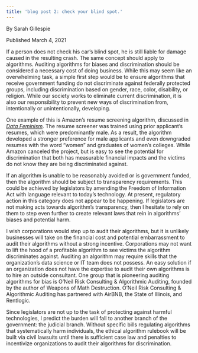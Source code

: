 ```yaml
---
title: 'blog post 2: check your blind spot.'
---
```

By Sarah Gillespie
 
Published March 4, 2021

 
If a person does not check his car's blind spot, he is still liable for damage caused in the resulting crash. The same concept should apply to algorithms. Auditing algorithms for biases and discrimination should be considered a necessary cost of doing business. While this may seem like an overwhelming task, a simple first step would be to ensure algorithms that receive government funding do not discriminate against federally protected groups, including discrimination based on gender, race, color, disability, or religion. While our society works to eliminate current discrimination, it is also our responsibility to prevent new ways of discrimination from, intentionally or unintentionally, developing.

One example of this is Amazon’s resume screening algorithm, discussed in [*Data Feminism*](https://data-feminism.mitpress.mit.edu/). The resume screener was trained using prior applicant’s resumes, which were predominantly male. As a result, the algorithm developed a stronger preference for male applicants and even downgraded resumes with the word “women” and graduates of women’s colleges. While Amazon canceled the project, but is easy to see the potential for discrimination that both has measurable financial impacts and the victims do not know they are being discriminated against.

If an algorithm is unable to be reasonably avoided or is government funded, then the algorithm should be subject to transparency requirements. This could be achieved by legislators by amending the Freedom of Information Act with language relevant to today’s technology. At present, regulatory action in this category does not appear to be happening. If legislators are not making acts towards algorithm’s transparency, then I hesitate to rely on them to step even further to create relevant laws that rein in algorithms’ biases and potential harm.

I wish corporations would step up to audit their algorithms, but it is unlikely businesses will take on the financial cost and potential embarrassment to audit their algorithms without a strong incentive. Corporations may not want to lift the hood of a profitable algorithm to see victims the algorithm discriminates against. Auditing an algorithm may require skills that the organization’s data science or IT team does not possess. An easy solution if an organization does not have the expertise to audit their own algorithms is to hire an outside consultant. One group that is pioneering auditing algorithms for bias is O'Neil Risk Consulting & Algorithmic Auditing, founded by the author of Weapons of Math Destruction. O'Neil Risk Consulting & Algorithmic Auditing has partnered with AirBNB, the State of Illinois, and Rentlogic. 

Since legislators are not up to the task of protecting against harmful technologies, I predict the burden will fall to another branch of the government: the judicial branch. Without specific bills regulating algorithms that systematically harm individuals, the ethical algorithm rulebook will be built via civil lawsuits until there is sufficient case law and penalties to incentivize organizations to audit their algorithms for discrimination.
